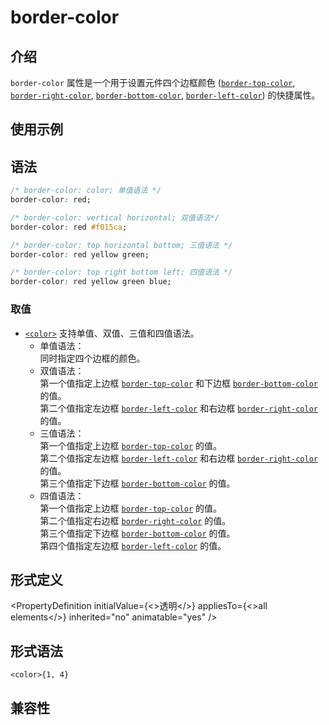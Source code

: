 # border-color

## 介绍

`border-color` 属性是一个用于设置元件四个边框颜色 ([`border-top-color`](./border-top-color.mdx), [`border-right-color`](./border-right-color.mdx), [`border-bottom-color`](./border-bottom-color.mdx), [`border-left-color`](./border-left-color.mdx)) 的快捷属性。

## 使用示例


<Go
  example="css-api"
  defaultFile="src/border-color/App.tsx"
  img="https://lf-lynx.tiktok-cdns.com/obj/lynx-artifacts-oss-sg/lynx-website/assets/doc/css/border-color.jpg"
  defaultEntryFile="dist/border-color.lynx.bundle"
  entry="src/border-color"
/>

## 语法

```css
/* border-color: color; 单值语法 */
border-color: red;

/* border-color: vertical horizontal; 双值语法*/
border-color: red #f015ca;

/* border-color: top horizontal bottom; 三值语法 */
border-color: red yellow green;

/* border-color: top right bottom left; 四值语法 */
border-color: red yellow green blue;
```

### 取值

- [`<color>`](api/css/data-type/color.mdx) 支持单值、双值、三值和四值语法。 <br/>
  - 单值语法：<br/>
    同时指定四个边框的颜色。
  - 双值语法：<br/>
    第一个值指定上边框 [`border-top-color`](./border-top-color.mdx) 和下边框 [`border-bottom-color`](./border-bottom-color.mdx) 的值。<br/>
    第二个值指定左边框 [`border-left-color`](./border-left-color.mdx) 和右边框 [`border-right-color`](./border-right-color.mdx) 的值。
  - 三值语法：<br/>
    第一个值指定上边框 [`border-top-color`](./border-top-color.mdx) 的值。<br/>
    第二个值指定左边框 [`border-left-color`](./border-left-color.mdx) 和右边框 [`border-right-color`](./border-right-color.mdx) 的值。<br/>
    第三个值指定下边框 [`border-bottom-color`](./border-bottom-color.mdx) 的值。
  - 四值语法：<br/>
    第一个值指定上边框 [`border-top-color`](./border-top-color.mdx) 的值。<br/>
    第二个值指定右边框 [`border-right-color`](./border-right-color.mdx) 的值。<br/>
    第三个值指定下边框 [`border-bottom-color`](./border-bottom-color.mdx) 的值。<br/>
    第四个值指定左边框 [`border-left-color`](./border-left-color.mdx) 的值。

## 形式定义


<PropertyDefinition
  initialValue={<>透明</>}
  appliesTo={<>all elements</>}
  inherited="no"
  animatable="yes"
/>

## 形式语法

```
<color>{1, 4}
```

## 兼容性


<LegacyCompatTable metadata="css/properties/border-color" />
